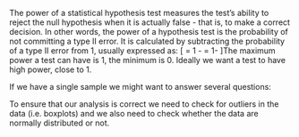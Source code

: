 
\subsection{Power }
 The power of a statistical hypothesis test measures the test's ability to reject the null hypothesis when it is actually false - that is, to make a correct decision. In other words, the power of a hypothesis test is the probability of not committing a type II error. It is calculated by subtracting the probability of a type II error from 1, usually expressed as: 
\[\mbox{Power} = 1 - \mbox{P(type II error) } = 1- \beta \]The maximum power a test can have is 1, the minimum is 0. Ideally we want a test to have high power, close to 1.

\section{Single Sample Inference Procedures}
If we have a single sample we might want to answer several
questions:
\begin{itemize}
\item What is the mean value? \item Is the mean value
significantly different from current theory? (Hypothesis test)
\item What is the level of uncertainty associated with our
estimate of the mean value? (Confidence interval)
\end{itemize}

\begin{itemize}
\item (Last week : confidence interval for a mean) \item Revision:
For large samples ($n > 30$) and/or if the population standard
deviation ($\sigma$) is known, the usual test statistic is given
by: \[Z =\frac{\bar{X} - \mu}{SE(\bar{X})}\]

\item $S.E.(\bar{X}) = { \sigma \over \sqrt{n}} $ or ${s \over \sqrt{n}}$. 
\item For small samples, use the $t-$distribution with $n-1$ degrees of freedom.
\item Critical value from tables.
\item Compare test statistics and critical values.
\end{itemize}

To ensure that our analysis is correct we need to check for
outliers in the data (i.e. boxplots) and we also need to check
whether the data are normally distributed or not.

\begin{framed}
\begin{verbatim}
> t.test(X,mu=10)

        One Sample t-test

data:  X 
t = 14.1421, df = 4, p-value = 0.0001451
alternative hypothesis: true mean is not equal to 10 
95 percent confidence interval:
 10.08037 10.11963 
sample estimates:
mean of x 
     10.1 
\end{verbatim}
\end{framed}

